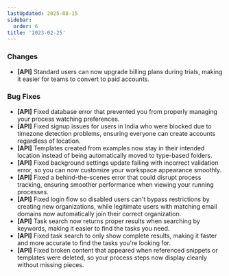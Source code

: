 ```yaml
---
lastUpdated: 2025-08-15
sidebar:
  order: 6
title: '2023-02-25'
---
```


### Changes

- **[API]** Standard users can now upgrade billing plans during trials, making it easier for teams to convert to paid accounts.

### Bug Fixes

- **[API]** Fixed database error that prevented you from properly managing your process watching preferences.
- **[API]** Fixed signup issues for users in India who were blocked due to timezone detection problems, ensuring everyone can create accounts regardless of location.
- **[API]** Templates created from examples now stay in their intended location instead of being automatically moved to type-based folders.
- **[API]** Fixed background settings update failing with incorrect validation error, so you can now customize your workspace appearance smoothly.
- **[API]** Fixed a behind-the-scenes error that could disrupt process tracking, ensuring smoother performance when viewing your running processes.
- **[API]** Fixed login flow so disabled users can't bypass restrictions by creating new organizations, while legitimate users with matching email domains now automatically join their correct organization.
- **[API]** Task search now returns proper results when searching by keywords, making it easier to find the tasks you need.
- **[API]** Fixed task search to only show complete results, making it faster and more accurate to find the tasks you're looking for.
- **[API]** Fixed broken content that appeared when referenced snippets or templates were deleted, so your process steps now display cleanly without missing pieces.